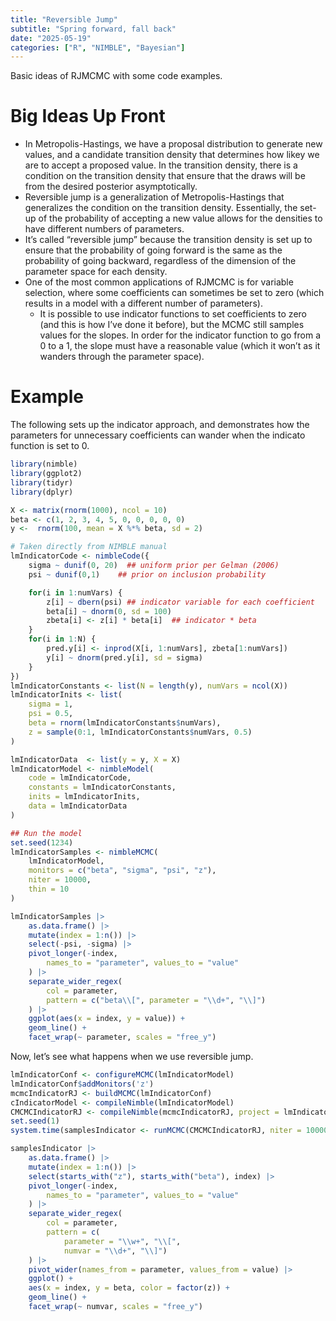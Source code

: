 ```yaml
---
title: "Reversible Jump"
subtitle: "Spring forward, fall back"
date: "2025-05-19"
categories: ["R", "NIMBLE", "Bayesian"]
---
```


Basic ideas of RJMCMC with some code examples.

# Big Ideas Up Front

- In Metropolis-Hastings, we have a proposal distribution to generate new values, and a candidate transition density that determines how likey we are to accept a proposed value. In the transition density, there is a condition on the transition density that ensure that the draws will be from the desired posterior asymptotically.
- Reversible jump is a generalization of Metropolis-Hastings that generalizes the condition on the transition density. Essentially, the set-up of the probability of accepting a new value allows for the densities to have different numbers of parameters.
- It's called "reversible jump" because the transition density is set up to ensure that the probability of going forward is the same as the probability of going backward, regardless of the dimension of the parameter space for each density.
- One of the most common applications of RJMCMC is for variable selection, where some coefficients can sometimes be set to zero (which results in a model with a different number of parameters).
    - It is possible to use indicator functions to set coefficients to zero (and this is how I've done it before), but the MCMC still samples values for the slopes. In order for the indicator function to go from a 0 to a 1, the slope must have a reasonable value (which it won't as it wanders through the parameter space). 


# Example

The following sets up the indicator approach, and demonstrates how the parameters for unnecessary coefficients can wander when the indicato function is set to 0.

```r
library(nimble)
library(ggplot2)
library(tidyr)
library(dplyr)

X <- matrix(rnorm(1000), ncol = 10)
beta <- c(1, 2, 3, 4, 5, 0, 0, 0, 0, 0)
y <-  rnorm(100, mean = X %*% beta, sd = 2)

# Taken directly from NIMBLE manual
lmIndicatorCode <- nimbleCode({
    sigma ~ dunif(0, 20)  ## uniform prior per Gelman (2006)
    psi ~ dunif(0,1)    ## prior on inclusion probability

    for(i in 1:numVars) {
        z[i] ~ dbern(psi) ## indicator variable for each coefficient
        beta[i] ~ dnorm(0, sd = 100)
        zbeta[i] <- z[i] * beta[i]  ## indicator * beta
    }
    for(i in 1:N) {
        pred.y[i] <- inprod(X[i, 1:numVars], zbeta[1:numVars])
        y[i] ~ dnorm(pred.y[i], sd = sigma)
    }
})
lmIndicatorConstants <- list(N = length(y), numVars = ncol(X))
lmIndicatorInits <- list(
    sigma = 1, 
    psi = 0.5,
    beta = rnorm(lmIndicatorConstants$numVars),
    z = sample(0:1, lmIndicatorConstants$numVars, 0.5)
)

lmIndicatorData  <- list(y = y, X = X)
lmIndicatorModel <- nimbleModel(
    code = lmIndicatorCode,
    constants = lmIndicatorConstants,
    inits = lmIndicatorInits,
    data = lmIndicatorData
)

## Run the model
set.seed(1234)
lmIndicatorSamples <- nimbleMCMC(
    lmIndicatorModel,
    monitors = c("beta", "sigma", "psi", "z"),
    niter = 10000,
    thin = 10
)

lmIndicatorSamples |>
    as.data.frame() |>
    mutate(index = 1:n()) |>
    select(-psi, -sigma) |>
    pivot_longer(-index,
        names_to = "parameter", values_to = "value"
    ) |>
    separate_wider_regex(
        col = parameter,
        pattern = c("beta\\[", parameter = "\\d+", "\\]")
    ) |>
    ggplot(aes(x = index, y = value)) +
    geom_line() +
    facet_wrap(~ parameter, scales = "free_y")
```

Now, let's see what happens when we use reversible jump.

```r
lmIndicatorConf <- configureMCMC(lmIndicatorModel)
lmIndicatorConf$addMonitors('z')
mcmcIndicatorRJ <- buildMCMC(lmIndicatorConf)
cIndicatorModel <- compileNimble(lmIndicatorModel)
CMCMCIndicatorRJ <- compileNimble(mcmcIndicatorRJ, project = lmIndicatorModel)
set.seed(1)
system.time(samplesIndicator <- runMCMC(CMCMCIndicatorRJ, niter = 10000, nburnin = 1000))

samplesIndicator |>
    as.data.frame() |>
    mutate(index = 1:n()) |>
    select(starts_with("z"), starts_with("beta"), index) |>
    pivot_longer(-index,
        names_to = "parameter", values_to = "value"
    ) |>
    separate_wider_regex(
        col = parameter,
        pattern = c(
            parameter = "\\w+", "\\[",
            numvar = "\\d+", "\\]")
    ) |>
    pivot_wider(names_from = parameter, values_from = value) |>
    ggplot() + 
    aes(x = index, y = beta, color = factor(z)) +
    geom_line() +
    facet_wrap(~ numvar, scales = "free_y")
```


